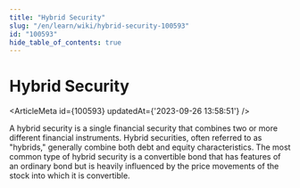 ```yaml
---
title: "Hybrid Security"
slug: "/en/learn/wiki/hybrid-security-100593"
id: "100593"
hide_table_of_contents: true
---
```



# Hybrid Security

<ArticleMeta id={100593} updatedAt={'2023-09-26 13:58:51'} />
<div className='border-solid border-b border-t-0 my-4 border-[var(--ifm-color-gray-300)]' />

A hybrid security is a single financial security that combines two or more different financial instruments. Hybrid securities, often referred to as "hybrids," generally combine both debt and equity characteristics. The most common type of hybrid security is a convertible bond that has features of an ordinary bond but is heavily influenced by the price movements of the stock into which it is convertible.
